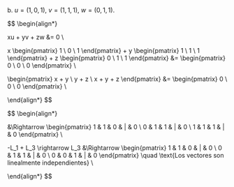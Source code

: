 b. $u = (1, 0, 1)$, $v = (1, 1, 1)$, $w = (0, 1, 1)$.

$$
\begin{align*}

xu + yv + zw &= 0 \\

x \begin{pmatrix} 1 \\ 0 \\ 1 \end{pmatrix} +
y \begin{pmatrix} 1 \\ 1 \\ 1 \end{pmatrix} +
z \begin{pmatrix} 0 \\ 1 \\ 1 \end{pmatrix} &=
\begin{pmatrix} 0 \\ 0 \\ 0 \end{pmatrix} \\

\begin{pmatrix}
x + y \\
y + z \\
x + y + z
\end{pmatrix} &=
\begin{pmatrix} 0 \\ 0 \\ 0 \end{pmatrix} \\

\end{align*}
$$

$$
\begin{align*}

&\Rightarrow
\begin{pmatrix}
1 & 1 & 0 & | & 0 \\
0 & 1 & 1 & | & 0 \\
1 & 1 & 1 & | & 0
\end{pmatrix} \\

-L_1 + L_3 \rightarrow L_3
&\Rightarrow
\begin{pmatrix}
1 & 1 & 0 & | & 0 \\
0 & 1 & 1 & | & 0 \\
0 & 0 & 1 & | & 0
\end{pmatrix} \quad \text{Los vectores son linealmente independientes} \\

\end{align*}
$$
